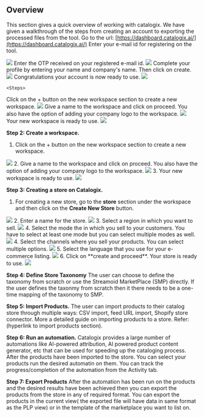 ## Overview
This section gives a quick overview of working with catalogix. We have given a walkthrough of the steps from creating an account to exporting the processed files from the tool.
<AccordionGroup>
<Accordion title="Create an account on Catalogix">
  <Steps>
  <Step title="Catalogix URL">
   Go to the url: [https://dashboard.catalogix.ai/](https://dashboard.catalogix.ai/)
  </Step>
  <Step title="Registering on the tool">
    Enter your e-mail id for registering on the tool.
<Frame caption="Sign-in using e-mail">
  <img src="https://assets.catalogix.ai/9602eff759166c267bd4f6c616f2db09" />
</Frame>
  </Step>
  <Step title="Verification">
    Enter the OTP received on your registered e-mail id.
<Frame caption="Verify using OTP">
  <img src="https://assets.catalogix.ai/55cefaf206dee5ea3bc64aff19a73421" />
</Frame>
  </Step>
  <Step title="Profile Completion">
    Complete your profile by entering your name and company's name. Then click on create.
<Frame caption="Complete your Profile">
  <img src="https://assets.catalogix.ai/95459b5ae767c02ee434f7f737223c55" />
</Frame>
  </Step>
  <Step title="Account is ready to use">
    Congratulations your account is now ready to use.
<Frame caption="Welcome to Catalogix">
  <img src="https://assets.catalogix.ai/4db66dc7533399e81dc867dd5472c592" />
</Frame><br />
  </Step>
</Steps>
</Accordion>

<Accordion title="Create a workspace">

    <Steps>
  <Step title="New Workspace button">
    Click on the + button on the new workspace section to create a new workspace.
<Frame caption="Create new workspace">
  <img src="https://assets.catalogix.ai/7faca070449b6fbb4cd3ee6698a2c6af" />
</Frame>
  </Step>
  <Step title="Name your Workspace">
    Give a name to the workspace and click on proceed. You also have the option of adding your company logo to the workspace.
<Frame caption="Give a name to your workspace">
  <img src="https://assets.catalogix.ai/6b24dc9f62a7db2670203bcbd49537d3" />
</Frame>
  </Step>
  <Step title="New Workspace Created">
    Your new workspace is ready to use.
<Frame caption="Your workspace is ready to use">
  <img src="https://assets.catalogix.ai/ce00ce1c97be093d0ecbaf617fc13c80" />
</Frame>
  </Step>
</Steps>

  </Accordion>

</AccordionGroup>








**Step 2: Create a workspace.**
1. Click on the + button on the new workspace section to create a new workspace.
<Frame caption="Create new workspace">
  <img src="https://assets.catalogix.ai/7faca070449b6fbb4cd3ee6698a2c6af" />
</Frame>
2. Give a name to the workspace and click on proceed. You also have the option of adding your company logo to the workspace.
<Frame caption="Give a name to your workspace">
  <img src="https://assets.catalogix.ai/6b24dc9f62a7db2670203bcbd49537d3" />
</Frame>
3. Your new workspace is ready to use.
<Frame caption="Your workspace is ready to use">
  <img src="https://assets.catalogix.ai/ce00ce1c97be093d0ecbaf617fc13c80" />
</Frame>

**Step 3: Creating a store on Catalogix.**<br />

1. For creating a new store, go to the **store** section under the workspace and then click on the **Create New Store** button.
<Frame caption="Create new store">
  <img src="https://assets.catalogix.ai/cd2485157bf31c39c35c1055c191836e"/>
</Frame>
2. Enter a name for the store.
<Frame caption="Name the store">
  <img src="https://assets.catalogix.ai/95bb354a8e5c42db34baa0dd8430bff7" />
</Frame>
3. Select a region in which you want to sell.
<Frame caption="Select the region">
  <img src="https://assets.catalogix.ai/65e0de6bc8c86619821100b347981fec" />
</Frame>
4. Select the mode the in which you sell to your customers. You have to select at least one mode but you can select multiple modes as well.
<Frame caption="Select how you sell to your customers">
  <img src="https://assets.catalogix.ai/1bde61c160e11629b4d0a19d81f3c2e4" />
</Frame>
4. Select the channels where you sell your products. You can select multiple options.
<Frame caption="Select how you sell to your customers">
  <img src="https://assets.catalogix.ai/9929c86909305040baf050e2aefa4fbb" />
</Frame>
5. Select the language that you use for your e-commerce listing.
<Frame caption="Select your language">
  <img src= "https://assets.catalogix.ai/52612c3ad88768656767c7328dc10c31" />
</Frame>
6. Click on **create and proceed**. Your store is ready to use.
<Frame caption="Store is ready to use">
  <img src= "https://assets.catalogix.ai/866acba57d9ce7de3f0aae1b43359814" />
</Frame>

**Step 4: Define Store Taxonomy**
The user can choose to define the taxonomy from scratch or use the Streamoid MarketPlace (SMP) directly.
If the user defines the taxonmy from scratch then it there needs to be a one-time mapping of the taxonomy to SMP.<br />

**Step 5: Import Products.**
The user can import products to their catalog store through multiple ways: CSV import, feed URL import, Shopify store connector. More a detailed guide on importing products to a store.
Refer: (hyperlink to import products section).<br />

**Step 6: Run an automation.**
Catalogix provides a large number of automations like AI-powered attribution, AI powered product content generator, etc that can be used for speeding up the cataloging process. After the products have been imported to the store. You can select your products run the desired automatin on them. You can track the progress/completion of the automation from the Activity tab.<br />

**Step 7: Export Products**
After the automation has been run on the products and the desired results have been achieved then you can export the products from the store in any of required format. You can export the products in the current view( the exported file will have data in same format as  the PLP view) or in the template of the marketplace you want to list on.